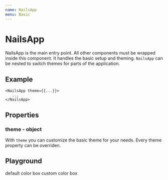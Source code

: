 ```yaml
---
name: NailsApp
menu: Basic
---
```



# NailsApp

NailsApp is the main entry point. All other components must be wrapped inside this component. It handles the basic setup and theming. `NailsApp` can be nested to switch themes for parts of the application.

## Example
```
<NailsApp theme={{...}}>
   ...
</NailsApp>
```

## Properties

### theme - object
With `theme` you can customize the basic theme for your needs. Every theme property can be overriden.

## Playground

<Playground>
        <Box backgroundColor="brand" space="medium">
            default color box
        </Box>
    <NailsApp theme={{colors:{brand:"#aa0"}}}>
        <Box backgroundColor="brand" space="medium">
            custom color box
        </Box>
    </NailsApp>
</Playground>